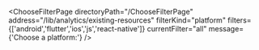 


<ChooseFilterPage
    directoryPath="/ChooseFilterPage"
    address="/lib/analytics/existing-resources"
    filterKind="platform"
    filters={['android','flutter','ios','js','react-native']}
    currentFilter="all"
    message={'Choose a platform:'}
/>
